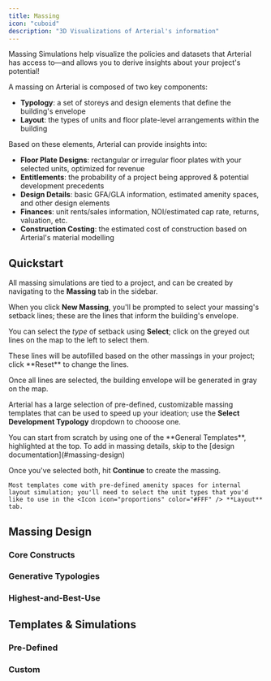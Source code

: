 ```yaml
---
title: Massing
icon: "cuboid"
description: "3D Visualizations of Arterial's information"
---
```


Massing Simulations help visualize the policies and datasets that Arterial has access to—and allows you to derive insights about your project's potential!

A massing on Arterial is composed of two key components:

- **Typology**: a set of storeys and design elements that define the building's envelope
- **Layout**: the types of units and floor plate-level arrangements within the building

Based on these elements, Arterial can provide insights into:

- **Floor Plate Designs**: rectangular or irregular floor plates with your selected units, optimized for revenue
- **Entitlements**: the probability of a project being approved & potential development precedents
- **Design Details**: basic GFA/GLA information, estimated amenity spaces, and other design elements
- **Finances**: unit rents/sales information, NOI/estimated cap rate, returns, valuation, etc.
- **Construction Costing**: the estimated cost of construction based on Arterial's material modelling

## Quickstart

<Steps titleSize="h3">
<Step title="Geometry Setup">

All massing simulations are tied to a project, and can be created by navigating to the <Icon icon="cuboid" color="#FFF" /> **Massing** tab in the sidebar.

When you click <Icon icon="plus" color="#FFF" /> **New Massing**, you'll be prompted to select your massing's setback lines; these are the lines that inform the building's envelope.

You can select the _type_ of setback using <Icon icon="map-pin" color="#FFF" /> **Select**; click on the greyed out lines on the map to the left to select them.

<Info>
	These lines will be autofilled based on the other massings in your project;
	click <Icon icon="pencil" color="#FFF" /> **Reset** to change the lines.
</Info>

Once all lines are selected, the building envelope will be generated in gray on the map.

</Step>
<Step title="Template Selection">

Arterial has a large selection of pre-defined, customizable massing templates that can be used to speed up your ideation; use the <Icon icon="building" color="#FFF"/> **Select Development Typology** dropdown to chooose one.

<Info>
	You can start from scratch by using one of the **General Templates**,
	highlighted at the top. To add in massing details, skip to the [design
	documentation](#massing-design)
</Info>

Once you've selected both, hit <Icon icon="arrow-right" color="#FFF" /> **Continue** to create the massing.

</Step>

<Step title="Unit & Layout Setup">

    Most templates come with pre-defined amenity spaces for internal layout simulation; you'll need to select the unit types that you'd like to use in the <Icon icon="proportions" color="#FFF" /> **Layout** tab.

</Step>
</Steps>

## Massing Design

### Core Constructs

### Generative Typologies

### Highest-and-Best-Use

## Templates & Simulations

### Pre-Defined

### Custom
